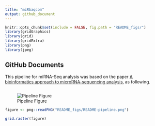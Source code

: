 ```yaml
---
title: "miRbaqcom"
output: github_document
---
```


```r
knitr::opts_chunk$set(include = FALSE, fig.path = "README_figs/")
library(gridGraphics)
library(grid)
library(gridExtra)
library(png)
library(jpeg)
```

## GitHub Documents

This pipeline for miRNA-Seq analysis was based on the paper [A bioinformatics approach to microRNA-sequencing analysis](https://www.sciencedirect.com/science/article/pii/S266591312030131X), as following.

## 

![Pipeline Figure](README_figs/README-pipeline.png)

```r
figure <- png::readPNG("README_figs/README-pipeline.png")

grid.raster(figure)
```
